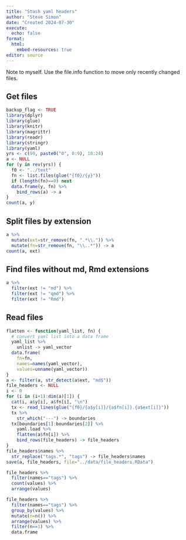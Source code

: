 ```yaml
---
title: "Stash yaml headers"
author: "Steve Simon"
date: "Created 2024-07-30"
execute:
  echo: false
format:
  html:
    embed-resources: true
editor: source
---
```


Note to myself. Use the file.info function to move only recently changed files.

## Get files

```r
backup_flag <- TRUE
library(dplyr)
library(glue)
library(knitr)
library(magrittr)
library(readr)
library(stringr)
library(yaml)
yrs <- c(99, paste0("0", 0:9), 10:24)
a <- NULL
for (y in rev(yrs)) {
  f0 <- "../text"
  fn <- list.files(glue("{f0}/{y}"))
  if (length(fn)==0) next
  data.frame(y, fn) %>%
    bind_rows(a) -> a
}
count(a, y)
```


## Split files by extension

```r
a %>%
  mutate(ext=str_remove(fn, ".*\\.")) %>%
  mutate(fn=str_remove(fn, "\\..*")) -> a
count(a, ext)
```

## Find files without md, Rmd extensions

```r
a %>%
  filter(ext != "md") %>%
  filter(ext != "qmd") %>%
  filter(ext != "Rmd")
```

## Read files

```r
flatten <- function(yaml_list, fn) {
  # convert yaml list into a data frame
  yaml_list %>%
    unlist -> yaml_vector
  data.frame(
    fn=fn,
    names=names(yaml_vector),
    values=unname(yaml_vector))
}
a <- filter(a, str_detect(a$ext, "md$"))
file_headers <- NULL
i <- 0
for (i in (i+1):dim(a)[1]) {
  cat(i, a$y[i], a$fn[i], "\n")
  tx <- read_lines(glue("{f0}/{a$y[i]}/{a$fn[i]}.{a$ext[i]}"))
  tx %>%
    str_which("---") -> boundaries
  tx[boundaries[1]:boundaries[2]] %>%
    yaml.load %>%
    flatten(a$fn[i]) %>%
    bind_rows(file_headers) -> file_headers
}
file_headers$names %>%
  str_replace("tags.*", "tags") -> file_headers$names
save(a, file_headers, file="../data/file_headers.RData")
```

```r
file_headers %>%
  filter(names=="tags") %>%
  count(values) %>%
  arrange(values) 

file_headers %>%
  filter(names=="tags") %>%
  group_by(values) %>%
  mutate(n=n()) %>%
  arrange(values) %>%
  filter(n==1) %>%
  data.frame
```
